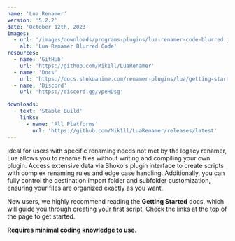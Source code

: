```yaml
---
name: 'Lua Renamer'
version: '5.2.2'
date: 'October 12th, 2023'
images:
  - url: '/images/downloads/programs-plugins/lua-renamer-code-blurred.jpg'
    alt: 'Lua Renamer Blurred Code'
resources:
  - name: 'GitHub'
    url: 'https://github.com/Mik1ll/LuaRenamer'
  - name: 'Docs'
    url: 'https://docs.shokoanime.com/renamer-plugins/lua/getting-started'
  - name: 'Discord'
    url: 'https://discord.gg/vpeHDsg'

downloads:
  - text: 'Stable Build'
    links:
      - name: 'All Platforms'
        url: 'https://github.com/Mik1ll/LuaRenamer/releases/latest'
---
```


Ideal for users with specific renaming needs not met by the legacy renamer, Lua allows you to rename files without
writing and compiling your own plugin. Access extensive data via Shoko's plugin interface to create scripts with complex
renaming rules and edge case handling. Additionally, you can fully control the destination import folder and subfolder
customization, ensuring your files are organized exactly as you want.

New users, we highly recommend reading the **Getting Started** docs, which will guide you through creating your first
script. Check the links at the top of the page to get started.

**Requires minimal coding knowledge to use.**
